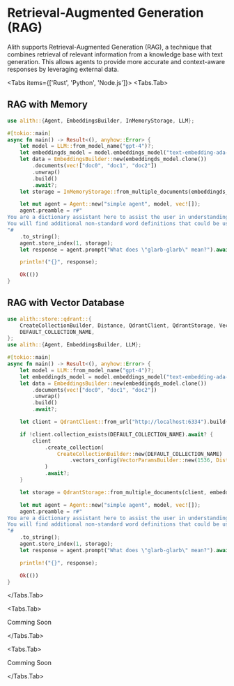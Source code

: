 
# Retrieval-Augmented Generation (RAG)

Alith supports Retrieval-Augmented Generation (RAG), a technique that combines retrieval of relevant information from a knowledge base with text generation. This allows agents to provide more accurate and context-aware responses by leveraging external data.

<Tabs items={['Rust', 'Python', 'Node.js']}>
  <Tabs.Tab>

## RAG with Memory

```rust
use alith::{Agent, EmbeddingsBuilder, InMemoryStorage, LLM};

#[tokio::main]
async fn main() -> Result<(), anyhow::Error> {
    let model = LLM::from_model_name("gpt-4")?;
    let embeddingds_model = model.embeddings_model("text-embedding-ada-002");
    let data = EmbeddingsBuilder::new(embeddingds_model.clone())
        .documents(vec!["doc0", "doc1", "doc2"])
        .unwrap()
        .build()
        .await?;
    let storage = InMemoryStorage::from_multiple_documents(embeddingds_model, data);

    let mut agent = Agent::new("simple agent", model, vec![]);
    agent.preamble = r#"
You are a dictionary assistant here to assist the user in understanding the meaning of words.
You will find additional non-standard word definitions that could be useful below.
"#
    .to_string();
    agent.store_index(1, storage);
    let response = agent.prompt("What does \"glarb-glarb\" mean?").await?;

    println!("{}", response);

    Ok(())
}
```

## RAG with Vector Database

```rust
use alith::store::qdrant::{
    CreateCollectionBuilder, Distance, QdrantClient, QdrantStorage, VectorParamsBuilder,
    DEFAULT_COLLECTION_NAME,
};
use alith::{Agent, EmbeddingsBuilder, LLM};

#[tokio::main]
async fn main() -> Result<(), anyhow::Error> {
    let model = LLM::from_model_name("gpt-4")?;
    let embeddingds_model = model.embeddings_model("text-embedding-ada-002");
    let data = EmbeddingsBuilder::new(embeddingds_model.clone())
        .documents(vec!["doc0", "doc1", "doc2"])
        .unwrap()
        .build()
        .await?;

    let client = QdrantClient::from_url("http://localhost:6334").build()?;

    if !client.collection_exists(DEFAULT_COLLECTION_NAME).await? {
        client
            .create_collection(
                CreateCollectionBuilder::new(DEFAULT_COLLECTION_NAME)
                    .vectors_config(VectorParamsBuilder::new(1536, Distance::Cosine)),
            )
            .await?;
    }

    let storage = QdrantStorage::from_multiple_documents(client, embeddingds_model, data).await?;

    let mut agent = Agent::new("simple agent", model, vec![]);
    agent.preamble = r#"
You are a dictionary assistant here to assist the user in understanding the meaning of words.
You will find additional non-standard word definitions that could be useful below.
"#
    .to_string();
    agent.store_index(1, storage);
    let response = agent.prompt("What does \"glarb-glarb\" mean?").await?;

    println!("{}", response);

    Ok(())
}
```

  </Tabs.Tab>

  <Tabs.Tab>

Comming Soon

  </Tabs.Tab>

  <Tabs.Tab>

Comming Soon

</Tabs.Tab>
</Tabs>
